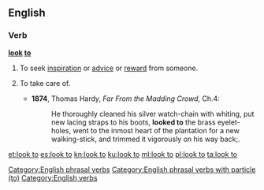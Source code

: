 ==English==

===Verb===
'''[[look]] [[to]]'''

#{{lb|en|idiomatic}} To seek [[inspiration]] or [[advice]] or [[reward]] from someone.
#:{{ux|en|Whenever I'm upset, I '''look to''' Mary to cheer me up.}}
#{{lb|en|idiomatic}} To take care of.
#*'''1874''', Thomas Hardy, ''Far From the Madding Crowd'', Ch.4:
#*:He thoroughly cleaned his silver watch-chain with whiting, put new lacing straps to his boots, '''looked to''' the brass eyelet-holes, went to the inmost heart of the plantation for a new walking-stick, and trimmed it vigorously on his way back;{{nb...}}.

[[Category:English phrasal verbs]]
[[Category:English phrasal verbs with particle (to)]]
[[Category:English verbs]]

[[et:look to]]
[[es:look to]]
[[kn:look to]]
[[ku:look to]]
[[ml:look to]]
[[pl:look to]]
[[ta:look to]]